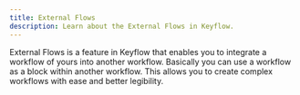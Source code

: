 ```yaml
---
title: External Flows
description: Learn about the External Flows in Keyflow.
---
```


External Flows is a feature in Keyflow that enables you to integrate a workflow of yours into another workflow. Basically you can use a workflow as a block within another workflow.
This allows you to create complex workflows with ease and better legibility.
